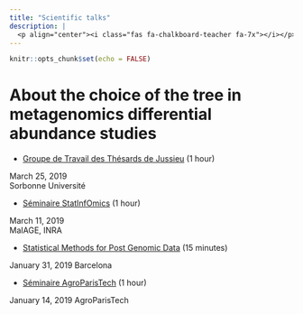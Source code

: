 ```yaml
---
title: "Scientific talks"
description: |
  <p align="center"><i class="fas fa-chalkboard-teacher fa-7x"></i></p>
---
```


```r
knitr::opts_chunk$set(echo = FALSE)
```

# About the choice of the tree in metagenomics differential abundance studies


* [Groupe de Travail des Thésards de Jussieu](talks/impactoftreechoice_gttjussieu/ "Impact of tree choice in metagenomics differential abundance studies") (1 hour)

<aside>
March 25, 2019 <br>
Sorbonne Université
</aside>

* [Séminaire StatInfOmics](talks/impactoftreechoice_statinfomics/ "Impact of tree choice in metagenomics differential abundance studies") (1 hour)

<aside>
March 11, 2019 <br>
MaIAGE, INRA
</aside>

* [Statistical Methods for Post Genomic Data](talks/impactoftreechoice_smpgd/ "Impact of tree choice in metagenomics differential abundance studies") (15 minutes)

<aside>
January 31, 2019
Barcelona
</aside>

* [Séminaire AgroParisTech](talks/impactoftreechoice_agro/impactoftreechoice_agro.html "Impact of tree choice in metagenomics differential abundance studies") (1 hour)

<aside>
January 14, 2019
AgroParisTech
</aside>